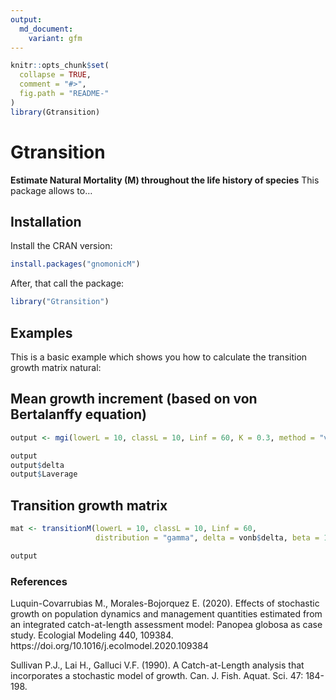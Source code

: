 ```yaml
---
output:
  md_document:
    variant: gfm
---
```


```r
knitr::opts_chunk$set(
  collapse = TRUE,
  comment = "#>",
  fig.path = "README-"
)
library(Gtransition)
```

# Gtransition


**Estimate Natural Mortality (M) throughout the life history of species**
This package allows to...


## Installation

Install the CRAN version:

```R
install.packages("gnomonicM")
```


After, that call the package:
```R
library("Gtransition")
```


## Examples

This is a basic example which shows you how to calculate the transition growth matrix natural:

## Mean growth increment (based on von Bertalanffy equation)

```r
output <- mgi(lowerL = 10, classL = 10, Linf = 60, K = 0.3, method = "vonB")

output
output$delta
output$Laverage
```


## Transition growth matrix
```r
mat <- transitionM(lowerL = 10, classL = 10, Linf = 60, 
                   distribution = "gamma", delta = vonb$delta, beta = 1.5, sigma = NULL)

output
```

### References
Luquin-Covarrubias M., Morales-Bojorquez E. (2020). Effects of stochastic growth on population dynamics and management quantities estimated from an integrated catch-at-length assessment model: Panopea globosa as case study. Ecologial Modeling 440, 109384. https://doi.org/10.1016/j.ecolmodel.2020.109384

Sullivan P.J., Lai H., Galluci V.F. (1990). A Catch-at-Length analysis that incorporates a stochastic model of growth. Can. J. Fish. Aquat. Sci. 47: 184-198.

